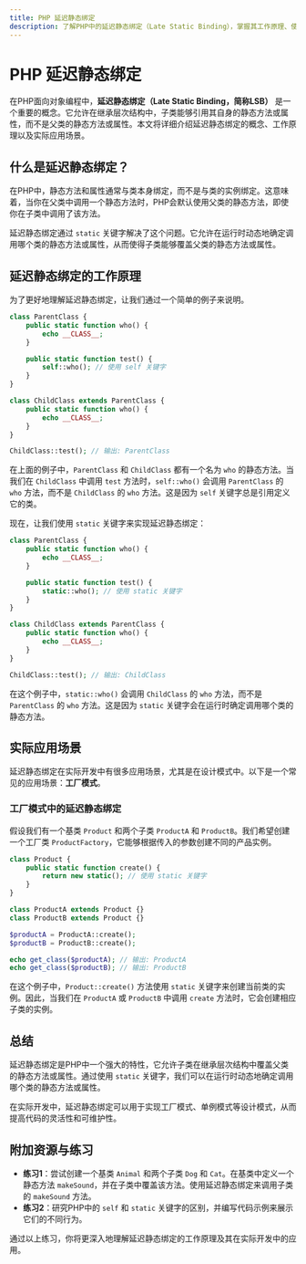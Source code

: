 ```yaml
---
title: PHP 延迟静态绑定
description: 了解PHP中的延迟静态绑定（Late Static Binding），掌握其工作原理、使用场景以及如何在实际项目中应用。
---
```


# PHP 延迟静态绑定

在PHP面向对象编程中，**延迟静态绑定（Late Static Binding，简称LSB）** 是一个重要的概念。它允许在继承层次结构中，子类能够引用其自身的静态方法或属性，而不是父类的静态方法或属性。本文将详细介绍延迟静态绑定的概念、工作原理以及实际应用场景。

## 什么是延迟静态绑定？

在PHP中，静态方法和属性通常与类本身绑定，而不是与类的实例绑定。这意味着，当你在父类中调用一个静态方法时，PHP会默认使用父类的静态方法，即使你在子类中调用了该方法。

延迟静态绑定通过 `static` 关键字解决了这个问题。它允许在运行时动态地确定调用哪个类的静态方法或属性，从而使得子类能够覆盖父类的静态方法或属性。

## 延迟静态绑定的工作原理

为了更好地理解延迟静态绑定，让我们通过一个简单的例子来说明。

```php
class ParentClass {
    public static function who() {
        echo __CLASS__;
    }

    public static function test() {
        self::who(); // 使用 self 关键字
    }
}

class ChildClass extends ParentClass {
    public static function who() {
        echo __CLASS__;
    }
}

ChildClass::test(); // 输出: ParentClass
```

在上面的例子中，`ParentClass` 和 `ChildClass` 都有一个名为 `who` 的静态方法。当我们在 `ChildClass` 中调用 `test` 方法时，`self::who()` 会调用 `ParentClass` 的 `who` 方法，而不是 `ChildClass` 的 `who` 方法。这是因为 `self` 关键字总是引用定义它的类。

现在，让我们使用 `static` 关键字来实现延迟静态绑定：

```php
class ParentClass {
    public static function who() {
        echo __CLASS__;
    }

    public static function test() {
        static::who(); // 使用 static 关键字
    }
}

class ChildClass extends ParentClass {
    public static function who() {
        echo __CLASS__;
    }
}

ChildClass::test(); // 输出: ChildClass
```

在这个例子中，`static::who()` 会调用 `ChildClass` 的 `who` 方法，而不是 `ParentClass` 的 `who` 方法。这是因为 `static` 关键字会在运行时确定调用哪个类的静态方法。

## 实际应用场景

延迟静态绑定在实际开发中有很多应用场景，尤其是在设计模式中。以下是一个常见的应用场景：**工厂模式**。

### 工厂模式中的延迟静态绑定

假设我们有一个基类 `Product` 和两个子类 `ProductA` 和 `ProductB`。我们希望创建一个工厂类 `ProductFactory`，它能够根据传入的参数创建不同的产品实例。

```php
class Product {
    public static function create() {
        return new static(); // 使用 static 关键字
    }
}

class ProductA extends Product {}
class ProductB extends Product {}

$productA = ProductA::create();
$productB = ProductB::create();

echo get_class($productA); // 输出: ProductA
echo get_class($productB); // 输出: ProductB
```

在这个例子中，`Product::create()` 方法使用 `static` 关键字来创建当前类的实例。因此，当我们在 `ProductA` 或 `ProductB` 中调用 `create` 方法时，它会创建相应子类的实例。

## 总结

延迟静态绑定是PHP中一个强大的特性，它允许子类在继承层次结构中覆盖父类的静态方法或属性。通过使用 `static` 关键字，我们可以在运行时动态地确定调用哪个类的静态方法或属性。

在实际开发中，延迟静态绑定可以用于实现工厂模式、单例模式等设计模式，从而提高代码的灵活性和可维护性。

## 附加资源与练习

- **练习1**：尝试创建一个基类 `Animal` 和两个子类 `Dog` 和 `Cat`。在基类中定义一个静态方法 `makeSound`，并在子类中覆盖该方法。使用延迟静态绑定来调用子类的 `makeSound` 方法。
- **练习2**：研究PHP中的 `self` 和 `static` 关键字的区别，并编写代码示例来展示它们的不同行为。

通过以上练习，你将更深入地理解延迟静态绑定的工作原理及其在实际开发中的应用。